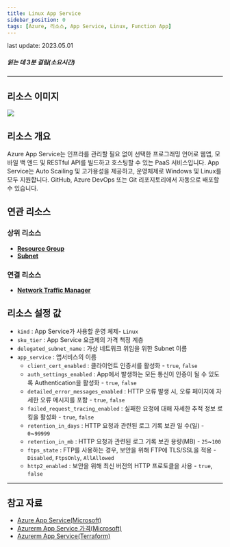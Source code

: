 ```yaml
---
title: Linux App Service
sidebar_position: 0
tags: [Azure, 리소스, App Service, Linux, Function App]
---
```



<span className="theme-doc-version-badge badge badge--secondary">
    last update: 2023.05.01
</span>

##### 읽는 데 3분 걸림(소요시간)

*****

## 리소스 이미지
<img src={icon} />

## 리소스 개요
Azure App Service는 인프라를 관리할 필요 없이 선택한 프로그래밍 언어로 웹앱, 모바일 백 엔드 및 RESTful API를 빌드하고 호스팅할 수 있는 PaaS 서비스입니다.
App Service는 Auto Scailing 및 고가용성을 제공하고, 운영체제로 Windows 및 Linux를 모두 지원합니다.
GitHub, Azure DevOps 또는 Git 리포지토리에서 자동으로 배포할 수 있습니다.

## 연관 리소스
### 상위 리소스
- [**Resource Group**](https://docs.cstudio.app/docs/resource/azure/Base/ResourceGroup)
- [**Subnet**](https://docs.cstudio.app/docs/resource/azure/Network/Subnet)
### 연결 리소스
- [**Network Traffic Manager**](https://docs.cstudio.app/docs/resource/azure/Network/TrafficManager)

## 리소스 설정 값
- ```kind``` : App Service가 사용할 운영 체제- ```Linux```
- ```sku_tier``` : App Service 요금제의 가격 책정 계층
- ```delegated_subnet_name``` : 가상 네트워크 위임을 위한 Subnet 이름
- ```app_service``` : 앱서비스의 이름
    -  ```client_cert_enabled``` : 클라이언트 인증서를 활성화 - ```true```, ```false```
    -  ```auth_settings_enabled``` : App에서 발생하는 모든 통신이 인증이 될 수 있도록 Authentication을 활성화 - ```true```, ```false```
    -  ```detailed_error_messages_enabled``` : HTTP 오류 발생 시, 오류 페이지에 자세한 오류 메시지를 포함 - ```true```, ```false```
    -  ```failed_request_tracing_enabled``` : 실패한 요청에 대해 자세한 추적 정보 로킹을 활성화 - ```true```, ```false```
    -  ```retention_in_days``` : HTTP 요청과 관련된 로그 기록 보관 일 수(일) - ```0```~```99999```
    -  ```retention_in_mb``` : HTTP 요청과 관련된 로그 기록 보관 용량(MB) - ```25```~```100```
    -  ```ftps_state``` : FTP를 사용하는 경우, 보안을 위해 FTP에 TLS/SSL을 적용 - ```Disabled```, ```FtpsOnly```, ```AllAllowed```
    -  ```http2_enabled``` : 보안을 위해 최신 버전의 HTTP 프로토클을 사용 - ```true```, ```false```

*****
## 참고 자료
- [Azure App Service(Microsoft)](https://learn.microsoft.com/ko-kr/azure/app-service/overview)
- [Azurerm App Service 가격(Microsoft)](https://azure.microsoft.com/ko-kr/pricing/details/app-service/windows/)
- [Azurerm App Service(Terraform)](https://registry.terraform.io/providers/hashicorp/azurerm/latest/docs/resources/app_service)